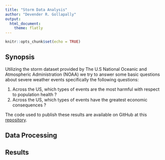 ```yaml
---
title: "Storm Data Analysis"
author: "Devender R. Gollapally"
output: 
  html_document: 
    theme: flatly
---
```


```r
knitr::opts_chunk$set(echo = TRUE)
```

## Synopsis

Utilizing the storm dataset provided by The U.S National Oceanic and Atmospheric Administration (NOAA) we try to answer some basic questions about severe weather events specifically the following questions:

1. Across the US, which types of events are the most harmful with respect to population health ?
1. Across the US, which types of events have the greatest economic consequences ?

The code used to publish these results are available on GitHub at this [repository](https://github.com/devender/research-project-2).

## Data Processing

## Results

